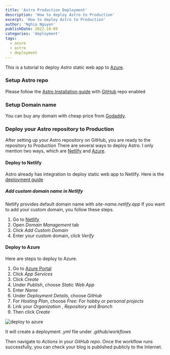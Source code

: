 ```yaml
---
title: 'Astro Production Deployment'
description: 'How to deploy Astro to Production'
excerpt: 'How to deploy Astro to Production'
author: 'Nghia Nguyen'
publishDate: 2022-10-09
categories: 'deployment'
tags:
  - azure
  - astro
  - deployment
---
```


This is a tutorial to deploy _Astro_ static web app to [Azure](https://portal.azure.com/).

### Setup Astro repo

Please follow the [Astro Installation guide](https://portal.azure.com/) with [GitHub](https://github.com/) repo enabled

### Setup Domain name

You can buy any domain with cheap price from [Godaddy](https://www.godaddy.com/).

### Deploy your Astro repository to Production

After setting up your Astro repository on GitHub, you are ready to the repository to Production
There are several ways to deploy Astro. I only mention two ways, which are [Netlify](https://app.netlify.com/) and [Azure](https://portal.azure.com/).

#### Deploy to Netlify

Astro already has integration to deploy static web app to Netlify.
Here is the [deployment guide](https://docs.astro.build/en/guides/integrations-guide/netlify/)

##### Add custom domain name in Netlify

Netlify provides default domain name with _site-name.netlify.app_
If you want to add your custom domain, you follow these steps.

1. Go to [Netlify](https://app.netlify.com/)
2. Open _Domain Management_ tab
3. Click _Add Custom Domain_
4. Enter your custom domain, click _Verify_

#### Deploy to Azure

Here are steps to deploy to Azure.

1. Go to [Azure Portal](https://portal.azure.com/)
2. Click _App Services_
3. Click _Create_
4. Under _Publish_, choose _Static Web App_
5. Enter _Name_
6. Under _Deployment Details_, choose _GitHub_
7. For _Hosting Plan_, choose _Free: For hobby or personal projects_
8. Link your _Organization_ , _Repository_ and _Branch_
9. Then click _Create_

![deploy to azure](/src/assets/images/deploy-to-azure.png)

It will create a deployment _.yml_ file under _.github/workflows_

Then navigate to _Actions_ in your _GitHub repo_. Once the workflow runs successfully, you can check your blog is published publicly to the Internet.
